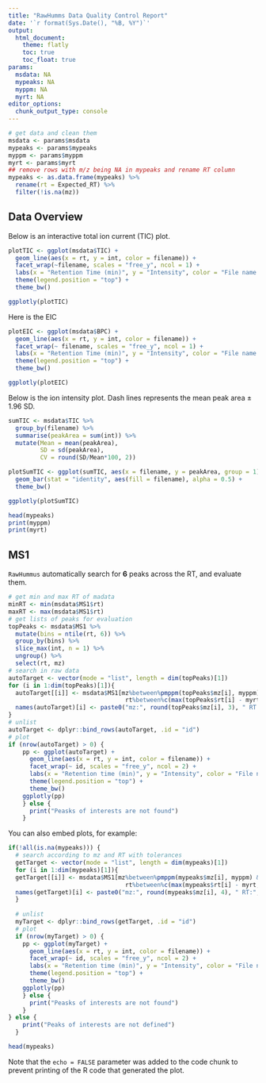 ```yaml
---
title: "RawHumms Data Quality Control Report"
date: '`r format(Sys.Date(), "%B, %Y")`'
output: 
  html_document:
    theme: flatly
    toc: true
    toc_float: true
params:
  msdata: NA
  mypeaks: NA
  myppm: NA
  myrt: NA
editor_options: 
  chunk_output_type: console
---
```


```r
# get data and clean them
msdata <- params$msdata
mypeaks <- params$mypeaks
myppm <- params$myppm
myrt <- params$myrt
## remove rows with m/z being NA in mypeaks and rename RT column
mypeaks <- as.data.frame(mypeaks) %>% 
  rename(rt = Expected_RT) %>%
  filter(!is.na(mz))
```

## Data Overview

Below is an interactive total ion current (TIC) plot.

```r
plotTIC <- ggplot(msdata$TIC) + 
  geom_line(aes(x = rt, y = int, color = filename)) +
  facet_wrap(~filename, scales = "free_y", ncol = 1) +
  labs(x = "Retention Time (min)", y = "Intensity", color = "File name: ") +
  theme(legend.position = "top") +
  theme_bw()

ggplotly(plotTIC)
```

Here is the EIC

```r
plotEIC <- ggplot(msdata$BPC) + 
  geom_line(aes(x = rt, y = int, color = filename)) +
  facet_wrap(~ filename, scales = "free_y", ncol = 1) +
  labs(x = "Retention Time (min)", y = "Intensity", color = "File name: ") +
  theme(legend.position = "top") +
  theme_bw()

ggplotly(plotEIC)
```

Below is the ion intensity plot. Dash lines represents the mean peak area ± 1.96 SD.

```r
sumTIC <- msdata$TIC %>%
  group_by(filename) %>%
  summarise(peakArea = sum(int)) %>%
  mutate(Mean = mean(peakArea),
         SD = sd(peakArea),
         CV = round(SD/Mean*100, 2))

plotSumTIC <- ggplot(sumTIC, aes(x = filename, y = peakArea, group = 1)) +
  geom_bar(stat = "identity", aes(fill = filename), alpha = 0.5) +
  theme_bw()

ggplotly(plotSumTIC)
```


```r
head(mypeaks)
print(myppm)
print(myrt)
```

## MS1

`RawHummus` automatically search for **6** peaks across the RT, and evaluate them.

```r
# get min and max RT of madata
minRT <- min(msdata$MS1$rt)
maxRT <- max(msdata$MS1$rt)
# get lists of peaks for evaluation
topPeaks <- msdata$MS1 %>%
  mutate(bins = ntile(rt, 6)) %>%
  group_by(bins) %>%
  slice_max(int, n = 1) %>%
  ungroup() %>%
  select(rt, mz)
# search in raw data
autoTarget <- vector(mode = "list", length = dim(topPeaks)[1])
for (i in 1:dim(topPeaks)[1]){
  autoTarget[[i]] <- msdata$MS1[mz%between%pmppm(topPeaks$mz[i], myppm) & 
                                 rt%between%c(max(topPeaks$rt[i] - myrt, minRT), min(topPeaks$rt[i] + myrt,maxRT))]
  names(autoTarget)[i] <- paste0("mz:", round(topPeaks$mz[i], 3), " RT:", round(topPeaks$rt[i], 2))
}
# unlist
autoTarget <- dplyr::bind_rows(autoTarget, .id = "id")
# plot
if (nrow(autoTarget) > 0) {
    pp <- ggplot(autoTarget) + 
      geom_line(aes(x = rt, y = int, color = filename)) +
      facet_wrap(~ id, scales = "free_y", ncol = 2) +
      labs(x = "Retention time (min)", y = "Intensity", color = "File name: ") +
      theme(legend.position = "top") +
      theme_bw()
    ggplotly(pp)
    } else {
      print("Peasks of interests are not found")
    }

```

You can also embed plots, for example:

```r
if(!all(is.na(mypeaks))) {
  # search according to mz and RT with tolerances
  getTarget <- vector(mode = "list", length = dim(mypeaks)[1])
  for (i in 1:dim(mypeaks)[1]){
  getTarget[[i]] <- msdata$MS1[mz%between%pmppm(mypeaks$mz[i], myppm) & 
                                 rt%between%c(max(mypeaks$rt[i] - myrt, minRT), min(mypeaks$rt[i] + myrt,maxRT))]
  names(getTarget)[i] <- paste0("mz:", round(mypeaks$mz[i], 4), " RT:", round(mypeaks$rt[i], 2))
  }
  
  # unlist
  myTarget <- dplyr::bind_rows(getTarget, .id = "id")
  # plot
  if (nrow(myTarget) > 0) {
    pp <- ggplot(myTarget) + 
      geom_line(aes(x = rt, y = int, color = filename)) +
      facet_wrap(~ id, scales = "free_y", ncol = 2) +
      labs(x = "Retention time (min)", y = "Intensity", color = "File name: ") +
      theme(legend.position = "top") +
      theme_bw()
    ggplotly(pp)
    } else {
      print("Peasks of interests are not found")
    }
} else {
    print("Peaks of interests are not defined")
  }
```

```r
head(mypeaks)
```

Note that the `echo = FALSE` parameter was added to the code chunk to prevent printing of the R code that generated the plot.
